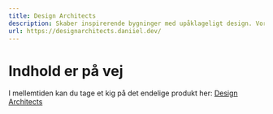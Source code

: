 ```yaml
---
title: Design Architects
description: Skaber inspirerende bygninger med upåklageligt design. Vores talentfulde team af arkitekter og designere specialiserer sig i at skabe innovative og funktionelle rum, der overgår vores kunders forventninger.
url: https://designarchitects.daniiel.dev/
---
```


# Indhold er på vej
I mellemtiden kan du tage et kig på det endelige produkt her: [Design Architects](https://designarchitects.daniiel.dev/)


